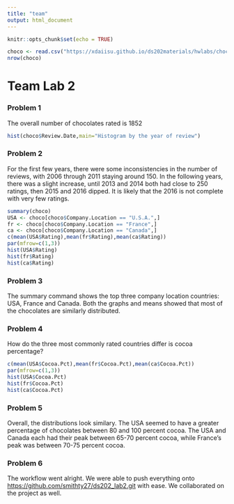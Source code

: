 ```yaml
---
title: "team"
output: html_document
---
```


```r
knitr::opts_chunk$set(echo = TRUE)
```

```r
choco <- read.csv("https://xdaiisu.github.io/ds202materials/hwlabs/choco.csv")
nrow(choco)
```
# Team Lab 2
### Problem 1
The overall number of chocolates rated is 1852


```r
hist(choco$Review.Date,main="Histogram by the year of review")
```

### Problem 2
For the first few years, there were some inconsistencies in the number of reviews, with 2006 through 2011 staying around 150. In the following years, there was a slight increase, until 2013 and 2014 both had close to 250 ratings, then 2015 and 2016 dipped. It is likely that the 2016 is not complete with very few ratings.


```r
summary(choco)
USA <- choco[choco$Company.Location == "U.S.A.",]
fr <- choco[choco$Company.Location == "France",]
ca <- choco[choco$Company.Location == "Canada",]
c(mean(USA$Rating),mean(fr$Rating),mean(ca$Rating))
par(mfrow=c(1,3))
hist(USA$Rating)
hist(fr$Rating)
hist(ca$Rating)

```

### Problem 3

The summary command shows the top three company location countries: USA, France and Canada.
Both the graphs and means showed that most of the chocolates are similarly distributed. 

### Problem 4
How do the three most commonly rated countries differ is cocoa percentage?

```r
c(mean(USA$Cocoa.Pct),mean(fr$Cocoa.Pct),mean(ca$Cocoa.Pct))
par(mfrow=c(1,3))
hist(USA$Cocoa.Pct)
hist(fr$Cocoa.Pct)
hist(ca$Cocoa.Pct)
```


### Problem 5
Overall, the distributions look similary. The USA seemed to have a greater percentage of chocolates between 80 and 100 percent cocoa. The USA and Canada each had their peak between 65-70 percent cocoa, while France's peak was between 70-75 percent cocoa. 

### Problem 6
The workflow went alright. We were able to push everything onto <https://github.com/smithty27/ds202_lab2.git> with ease. We collaborated on the project as well.

